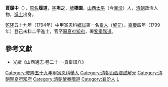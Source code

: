 '''賈履中'''（{{bd|？||？|catIdx=J賈}}），[[原名|原名]]'''履道'''，[[表字|字]]'''坦之'''，[[號|號]]'''櫟園'''，[[山西|山西]][[太平縣_(北周)|太平]]（今[[襄汾|襄汾]]）人，[[清朝|清朝]]政治人物，[[進士|進士]]出身。

[[乾隆|乾隆]]五十九年（1794年）中甲寅恩科[[鄉試|鄉試]]第一名[[舉人|舉人]]（[[解元|解元]]）。[[嘉慶|嘉慶]]四年（1799年）登己未科二甲進士，官至[[寧夏府|寧夏府]][[知府|知府]]，署[[鞏秦階道|鞏秦階道]]。

==參考文獻==
*光緒《山西通志·卷二十一·貢舉譜八》

{{嘉慶四年己未科殿試金榜}}
{{DEFAULTSORT:Jia賈}}

[[Category:乾隆五十九年甲寅恩科舉人|Category:乾隆五十九年甲寅恩科舉人]]
[[Category:清朝山西鄉試解元|Category:清朝山西鄉試解元]]
[[Category:清朝寧夏府知府|Category:清朝寧夏府知府]]
[[Category:清朝鞏秦階道|Category:清朝鞏秦階道]]
[[Category:襄汾人|Category:襄汾人]]
[[Category:贾姓|L]]
